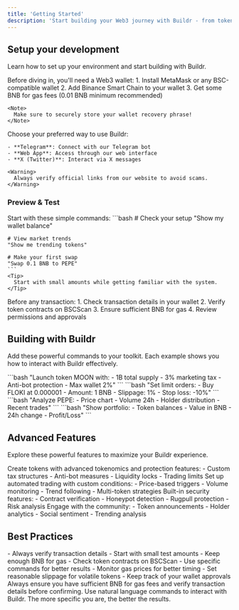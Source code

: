```yaml
---
title: 'Getting Started'
description: 'Start building your Web3 journey with Buildr - from token creation to advanced trading, all through simple chat commands.'
---
```


## Setup your development

Learn how to set up your environment and start building with Buildr.

<AccordionGroup>
  <Accordion icon="wallet" title="Connect your Web3 wallet">
    Before diving in, you'll need a Web3 wallet:
    1. Install MetaMask or any BSC-compatible wallet
    2. Add Binance Smart Chain to your wallet
    3. Get some BNB for gas fees (0.01 BNB minimum recommended)
    
    <Note>
      Make sure to securely store your wallet recovery phrase!
    </Note>
  </Accordion>

  <Accordion icon="rocket" title="Access Buildr">
    Choose your preferred way to use Buildr:
    
    - **Telegram**: Connect with our Telegram bot
    - **Web App**: Access through our web interface
    - **X (Twitter)**: Interact via X messages
    
    <Warning>
      Always verify official links from our website to avoid scams.
    </Warning>
  </Accordion>
</AccordionGroup>

### Preview & Test

<AccordionGroup>
  <Accordion icon="flask" title="Try your first commands">
    Start with these simple commands:
    ```bash
    # Check your setup
    "Show my wallet balance"
    
    # View market trends
    "Show me trending tokens"
    
    # Make your first swap
    "Swap 0.1 BNB to PEPE"
    ```
    <Tip>
      Start with small amounts while getting familiar with the system.
    </Tip>
  </Accordion>

  <Accordion icon="shield" title="Verify & Secure">
    Before any transaction:
    1. Check transaction details in your wallet
    2. Verify token contracts on BSCScan
    3. Ensure sufficient BNB for gas
    4. Review permissions and approvals
  </Accordion>
</AccordionGroup>

## Building with Buildr

Add these powerful commands to your toolkit. Each example shows you how to interact with Buildr effectively.

<CardGroup>
  <Card title="Launch Tokens" icon="rocket">
    ```bash
    "Launch token MOON with:
    - 1B total supply
    - 3% marketing tax
    - Anti-bot protection
    - Max wallet 2%"
    ```
  </Card>

  <Card title="Trade Smart" icon="chart-line">
    ```bash
    "Set limit orders:
    - Buy FLOKI at 0.000001
    - Amount: 1 BNB
    - Slippage: 1%
    - Stop loss: -10%"
    ```
  </Card>

  <Card title="Market Analysis" icon="magnifying-glass-chart">
    ```bash
    "Analyze PEPE:
    - Price chart
    - Volume 24h
    - Holder distribution
    - Recent trades"
    ```
  </Card>
  
  <Card title="Portfolio Management" icon="wallet">
    ```bash
    "Show portfolio:
    - Token balances
    - Value in BNB
    - 24h change
    - Profit/Loss"
    ```
  </Card>
</CardGroup>

## Advanced Features

Explore these powerful features to maximize your Buildr experience.

<CardGroup>
  <Card title="Custom Token Features" icon="wand-magic-sparkles">
    Create tokens with advanced tokenomics and protection features:
    - Custom tax structures
    - Anti-bot measures
    - Liquidity locks
    - Trading limits
  </Card>

  <Card title="Trading Strategies" icon="robot">
    Set up automated trading with custom conditions:
    - Price-based triggers
    - Volume monitoring
    - Trend following
    - Multi-token strategies
  </Card>

  <Card title="Security Tools" icon="shield-halved">
    Built-in security features:
    - Contract verification
    - Honeypot detection
    - Rugpull protection
    - Risk analysis
  </Card>
  
  <Card title="Community Features" icon="people-group">
    Engage with the community:
    - Token announcements
    - Holder analytics
    - Social sentiment
    - Trending analysis
  </Card>
</CardGroup>

## Best Practices

<AccordionGroup>
  <Accordion icon="check-double" title="Transaction Safety">
    - Always verify transaction details
    - Start with small test amounts
    - Keep enough BNB for gas
    - Check token contracts on BSCScan
  </Accordion>
  
  <Accordion icon="lightbulb" title="Pro Tips">
    - Use specific commands for better results
    - Monitor gas prices for better timing
    - Set reasonable slippage for volatile tokens
    - Keep track of your wallet approvals
  </Accordion>
</AccordionGroup>

<Warning>
Always ensure you have sufficient BNB for gas fees and verify transaction details before confirming.
</Warning>

<Tip>
Use natural language commands to interact with Buildr. The more specific you are, the better the results.
</Tip>
